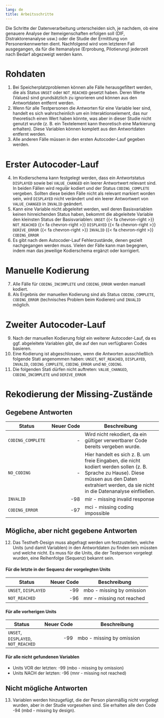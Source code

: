 ```yaml
---
lang: de
title: Arbeitsschritte
---
```


Die Schritte der Datenverarbeitung unterscheiden sich, je nachdem, ob eine genauere Analyse der Itemeigenschaften erfolgen soll (DIF, Distraktorenanalyse usw.) oder die Studie der Ermittlung von Personenkennwerten dient. Nachfolgend wird vom letzteren Fall ausgegangen, da für die Itemanalyse (Erprobung, Pilotierung) jederzeit nach Bedarf abgezweigt werden kann.

# Rohdaten

(1) Bei Speicherplatzproblemen können alle Fälle herausgefiltert werden, die als Status `UNSET` oder `NOT_REACHED` gesetzt haben. Deren Werte (Values) sind grundsätzlich zu ignorieren und können aus den Antwortdaten entfernt werden.
(2) Wenn für alle Testpersonen die Antworten für eine Variable leer sind, handelt es sich wahrscheinlich um ein Interaktionselement, das nur theoretisch einen Wert haben könnte, was aber in dieser Studie nicht genutzt wurde (z. B. ein Textelement kann theoretisch eine Markierung erhalten). Diese Variablen können komplett aus den Antwortdaten entfernt werden.
(3) Alle anderen Fälle müssen in den ersten Autocoder-Lauf gegeben werden.

# Erster Autocoder-Lauf

(4) Im Kodierschema kann festgelegt werden, dass ein Antwortstatus `DISPLAYED` sowie bei `VALUE_CHANGED` ein leerer Antwortwert relevant sind. In beiden Fällen wird regulär kodiert und der Status `CODING_COMPLETE` vergeben. Sollten diese beiden Fälle nicht als relevant markiert worden sein, wird `DISPLAYED` nicht verändert und ein leerer Antwortwert von `VALUE_CHANGED` in `INVALID` geändert.
(5) Kann eine Variable nicht abgeleitet werden, weil deren Basisvariablen keinen hinreichenden Status haben, bekommt die abgeleitete Variable den kleinsten Status der Basisvariablen: `UNSET` {{< fa chevron-right >}} `NOT_REACHED` {{< fa chevron-right >}} `DISPLAYED` {{< fa chevron-right >}} `DERIVE_ERROR` {{< fa chevron-right >}} `INVALID` {{< fa chevron-right >}} `CODING_ERROR`
(6) Es gibt nach dem Autocoder-Lauf Fehlerzustände, denen gezielt nachgegangen werden muss. Vielen der Fälle kann man begegnen, indem man das jeweilige Kodierschema ergänzt oder korrigiert.

# Manuelle Kodierung

(7) Alle Fälle für `CODING_INCOMPLETE` und `CODING_ERROR` werden manuell kodiert.
(8) Als Ergebnis der manuellen Kodierung sind als Status `CODING_COMPLETE`, `CODING_ERROR` (technisches Problem beim Kodieren) und `INVALID` möglich.

# Zweiter Autocoder-Lauf

(9) Nach der manuellen Kodierung folgt ein weiterer Autocoder-Lauf, da es ggf. abgeleitete Variablen gibt, die auf den nun verfügbaren Codes basieren.
(10) Eine Kodierung ist abgeschlossen, wenn die Antworten ausschließlich folgende Stati angenommen haben: `UNSET`, `NOT_REACHED`, `DISPLAYED`, `INVALID`, `CODING_COMPLETE`, `CODING_ERROR` und `NO_CODING`.
(11) Die folgenden Stati dürfen nicht auftreten: `VALUE_CHANGED`, `CODING_INCOMPLETE` und `DERIVE_ERROR`

# Rekodierung der Missing-Zustände

## Gegebene Antworten
 
| Status | Neuer Code | Beschreibung |
|---|---:|---------|
| `CODING_COMPLETE` | - | Wird nicht rekodiert, da ein gültiger verwertbarer Code bereits vergeben wurde. |
| `NO_CODING` | - | Hier handelt es sich z. B. um freie Eingaben, die nicht kodiert werden sollen (z. B. Sprache zu Hause). Diese müssen aus den Daten extrahiert werden, da sie nicht in die Datenanalyse einfließen. |
| `INVALID` | -98 | mir - missing invalid response |
| `CODING_ERROR` | -97 | mci - missing coding impossible |

## Mögliche, aber nicht gegebene Antworten

(12) Das Testheft-Design muss abgefragt werden um festzustellen, welche Units (und damit Variablen) in den Antwortdaten zu finden sein müssten und welche nicht. Es muss für die Units, die der Testperson vorgelegt wurden, eine Reihenfolge (Sequenz) bekannt sein.

#### Für die letzte in der Sequenz der vorgelegten Units

| Status | Neuer Code | Beschreibung |
|---|---:|---------|
| `UNSET`, `DISPLAYED` | -99 | mbo - missing by omission |
| `NOT_REACHED` | -96 | mnr - missing not reached |

#### Für alle vorherigen Units

| Status | Neuer Code | Beschreibung |
|---|---:|---------|
| `UNSET`, `DISPLAYED`, `NOT_REACHED` | -99 | mbo - missing by omission |

#### Für alle nicht gefundenen Variablen

* Units VOR der letzten: -99 (mbo - missing by omission)
* Units NACH der letzten: -96 (mnr - missing not reached)

## Nicht mögliche Antworten

(13) Variablen werden hinzugefügt, die der Person planmäßig nicht vorgelegt wurden, aber in der Studie vorgesehen sind. Sie erhalten alle den Code -94 (mbd - missing by design).
